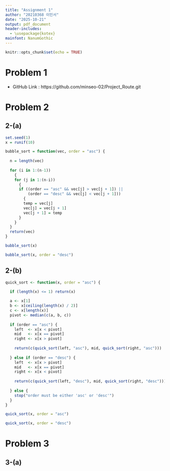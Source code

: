 ```yaml
---
title: "Assignment 1"
author: "20210368 이민서"
date: "2025-10-21"
output: pdf_document
header-includes:
  - \usepackage{kotex}
mainfont: NanumGothic
---
```


```r
knitr::opts_chunk$set(echo = TRUE)
```

# Problem 1

* GitHub Link : https://github.com/minseo-02/Project_Route.git


# Problem 2

## 2-(a)

```r
set.seed(1)
x = runif(10)
```

```r
bubble_sort = function(vec, order = "asc") {
  
  n = length(vec)
  
  for (i in 1:(n-1)) 
    {
    for (j in 1:(n-i)) 
      {  
      if ((order == "asc" && vec[j] > vec[j + 1]) ||
          (order == "desc" && vec[j] < vec[j + 1]))
        {
        temp = vec[j]
        vec[j] = vec[j + 1]
        vec[j + 1] = temp
      }
    }
  }
  return(vec)
}
```

```r
bubble_sort(x)
```

```r
bubble_sort(x, order = "desc")
```

## 2-(b)

```r
quick_sort <- function(x, order = "asc") {

  if (length(x) <= 1) return(x)
  
  a <- x[1]
  b <- x[ceiling(length(x) / 2)]
  c <- x[length(x)]
  pivot <- median(c(a, b, c))
  
  if (order == "asc") {
    left  <- x[x < pivot]
    mid   <- x[x == pivot]
    right <- x[x > pivot]
    
    return(c(quick_sort(left, "asc"), mid, quick_sort(right, "asc")))
    
  } else if (order == "desc") {
    left  <- x[x > pivot]
    mid   <- x[x == pivot]
    right <- x[x < pivot]
    
    return(c(quick_sort(left, "desc"), mid, quick_sort(right, "desc")))
    
  } else {
    stop("order must be either 'asc' or 'desc'")
  }
}
```

```r
quick_sort(x, order = "asc")
```

```r
quick_sort(x, order = "desc")
```

# Problem 3

## 3-(a)
















